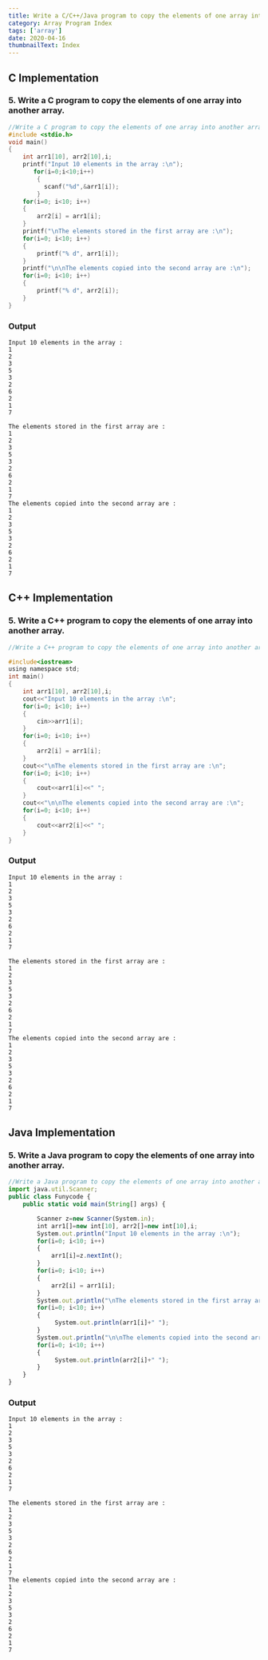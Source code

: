 ```yaml
---
title: Write a C/C++/Java program to copy the elements of one array into another array.
category: Array Program Index
tags: ['array']
date: 2020-04-16
thumbnailText: Index
---
```


## C Implementation
### 5. Write a C program to copy the elements of one array into another array.
```c
//Write a C program to copy the elements of one array into another array.
#include <stdio.h>
void main()
{
    int arr1[10], arr2[10],i;
    printf("Input 10 elements in the array :\n");
       for(i=0;i<10;i++)
        {
          scanf("%d",&arr1[i]);
        }
    for(i=0; i<10; i++)
    {
        arr2[i] = arr1[i];
    }
    printf("\nThe elements stored in the first array are :\n");
    for(i=0; i<10; i++)
    {
        printf("% d", arr1[i]);
    }
    printf("\n\nThe elements copied into the second array are :\n");
    for(i=0; i<10; i++)
    {
        printf("% d", arr2[i]);
    }
}
```
### Output
```
Input 10 elements in the array :
1
2
3
5
3
2
6
2
1
7

The elements stored in the first array are :
1
2
3
5
3
2
6
2
1
7
The elements copied into the second array are :
1
2
3
5
3
2
6
2
1
7
```
## C++ Implementation
### 5. Write a C++ program to copy the elements of one array into another array.
```c
//Write a C++ program to copy the elements of one array into another array.

#include<iostream>
using namespace std;
int main()
{
    int arr1[10], arr2[10],i;
    cout<<"Input 10 elements in the array :\n";
    for(i=0; i<10; i++)
    {
        cin>>arr1[i];
    }
    for(i=0; i<10; i++)
    {
        arr2[i] = arr1[i];
    }
    cout<<"\nThe elements stored in the first array are :\n";
    for(i=0; i<10; i++)
    {
        cout<<arr1[i]<<" ";
    }
    cout<<"\n\nThe elements copied into the second array are :\n";
    for(i=0; i<10; i++)
    {
        cout<<arr2[i]<<" ";
    }
}
```
### Output
```
Input 10 elements in the array :
1
2
3
5
3
2
6
2
1
7

The elements stored in the first array are :
1
2
3
5
3
2
6
2
1
7
The elements copied into the second array are :
1
2
3
5
3
2
6
2
1
7
```

## Java Implementation
### 5. Write a Java program to copy the elements of one array into another array.
```js
//Write a Java program to copy the elements of one array into another array.
import java.util.Scanner;
public class Funycode {
    public static void main(String[] args) {

        Scanner z=new Scanner(System.in);
        int arr1[]=new int[10], arr2[]=new int[10],i;
        System.out.println("Input 10 elements in the array :\n");
        for(i=0; i<10; i++)
        {
            arr1[i]=z.nextInt();
        }
        for(i=0; i<10; i++)
        {
            arr2[i] = arr1[i];
        }
        System.out.println("\nThe elements stored in the first array are :\n");
        for(i=0; i<10; i++)
        {
             System.out.println(arr1[i]+" ");
        }
        System.out.println("\n\nThe elements copied into the second array are :\n");
        for(i=0; i<10; i++)
        {
             System.out.println(arr2[i]+" ");
        }
    }
}
```
### Output
```
Input 10 elements in the array :
1
2
3
5
3
2
6
2
1
7

The elements stored in the first array are :
1
2
3
5
3
2
6
2
1
7
The elements copied into the second array are :
1
2
3
5
3
2
6
2
1
7
```
